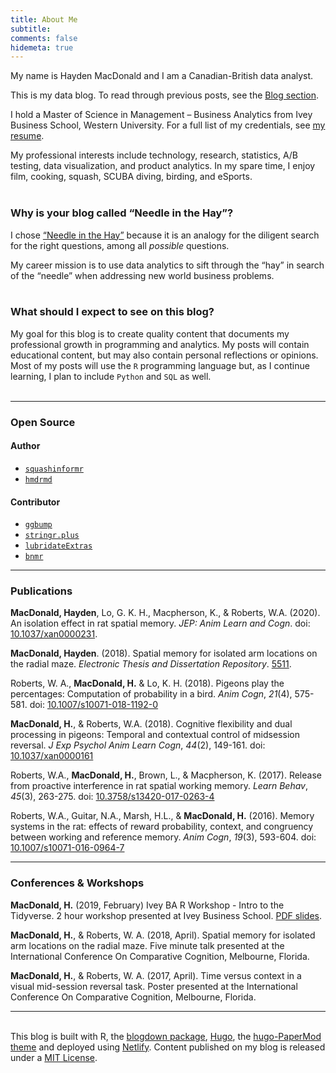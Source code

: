 ```yaml
---
title: About Me
subtitle:
comments: false
hidemeta: true
---
```


My name is Hayden MacDonald and I am a Canadian-British data analyst.  

This is my data blog. To read through previous posts, see the <a href="/archives">Blog section</a>. 

I hold a Master of Science in Management &#8211; Business Analytics from Ivey Business School, Western University. For a full list of my credentials, see <a href="/cv.pdf" target="_blank">my resume</a>.  

My professional interests include technology, research, statistics, A/B testing, data visualization, and product analytics. In my spare time, I enjoy film, cooking, squash, SCUBA diving, birding, and eSports.  
&nbsp;  

### Why is your blog called "Needle in the Hay"?
  
I chose <a href="https://dictionary.cambridge.org/dictionary/english/a-needle-in-a-haystack" target="_blank">"Needle in the Hay"</a> because it is an analogy for the diligent search for the right questions, among all *possible* questions.  

My career mission is to use data analytics to sift through the "hay" in search of the "needle" when addressing new world business problems.  
&nbsp;  
 
### What should I expect to see on this blog?  
  
My goal for this blog is to create quality content that documents my professional growth in programming and analytics. My posts will contain educational content, but may also contain personal reflections or opinions. Most of my posts will use the `R` programming language but, as I continue learning, I plan to include `Python` and `SQL` as well.  
&nbsp;  

----

### Open Source

#### Author

- <a href="https://github.com/HaydenMacDonald/squashinformr" target="_blank">`squashinformr`</a>
- <a href="/post/hmdrmd/" target="_blank">`hmdrmd`</a>

#### Contributor

- <a href="https://github.com/davidsjoberg/ggbump" target="_blank">`ggbump`</a>
- <a href="https://github.com/johncassil/stringr.plus" target="_blank">`stringr.plus`</a>
- <a href="https://github.com/HaydenMacDonald/lubridateExtras" target="_blank">`lubridateExtras`</a>
- <a href="https://github.com/philip-khor/bnmr" target="_blank">`bnmr`</a>

----

### Publications
**MacDonald, Hayden**, Lo, G. K. H., Macpherson, K., & Roberts, W.A. (2020). An isolation effect in rat spatial memory. *JEP: Anim Learn and Cogn*. doi: <a href="https://psycnet.apa.org/record/2019-72853-001" target="_blank">10.1037/xan0000231</a>.

**MacDonald, Hayden**. (2018). Spatial memory for isolated arm locations on the radial maze. *Electronic Thesis and Dissertation Repository*. <a href="https://ir.lib.uwo.ca/etd/5511" target="_blank">5511</a>.  

Roberts, W. A., **MacDonald, H.** & Lo, K. H. (2018). Pigeons play the percentages: Computation of probability in a bird. *Anim Cogn*, *21*(4), 575-581. doi: <a href="https://link.springer.com/article/10.1007%2Fs10071-018-1192-0" target="_blank">10.1007/s10071-018-1192-0</a>

**MacDonald, H.**, & Roberts, W.A. (2018). Cognitive flexibility and dual processing in pigeons: Temporal and contextual control of midsession reversal. *J Exp Psychol Anim Learn Cogn*, *44*(2), 149-161. doi: <a href="http://psycnet.apa.org/record/2018-07553-001" target="_blank">10.1037/xan0000161</a>

Roberts, W.A., **MacDonald, H.**, Brown, L., & Macpherson, K. (2017). Release from proactive interference in rat spatial working memory. *Learn Behav*, *45*(3), 263-275. doi: <a href="https://link.springer.com/article/10.3758%2Fs13420-017-0263-4" target="_blank">10.3758/s13420-017-0263-4</a>

Roberts, W.A., Guitar, N.A., Marsh, H.L., & **MacDonald, H.** (2016). Memory systems in the rat: effects of reward probability, context, and congruency between working and reference memory. *Anim Cogn*, *19*(3), 593-604. doi: <a href="https://link.springer.com/article/10.1007%2Fs10071-016-0964-7" target="_blank">10.1007/s10071-016-0964-7</a>  

-------

### Conferences & Workshops
**MacDonald, H.** (2019, February) Ivey BA R Workshop - Intro to the Tidyverse. 2 hour workshop presented at Ivey Business School. <a href="https://drive.google.com/file/d/1lW2JloOUYSpNkdT8xwR84ZDXGClAJrf5/view?usp=sharing" target="_blank">PDF slides</a>.

**MacDonald, H.**, & Roberts, W. A. (2018, April). Spatial memory for isolated arm locations on the radial maze. Five minute talk presented at the International Conference On Comparative Cognition, Melbourne, Florida.

**MacDonald, H.**, & Roberts, W. A. (2017, April). Time versus context in a visual mid-session reversal task. Poster presented at the International Conference On Comparative Cognition, Melbourne, Florida.  

----
&nbsp;  
This blog is built with R, the <a href="https://github.com/rstudio/blogdown" target="_blank">blogdown package</a>, <a href="https://gohugo.io/" target="_blank">Hugo</a>, the <a href="https://github.com/adityatelange/hugo-PaperMod" target="_blank">hugo-PaperMod theme</a> and deployed using <a href="https://www.netlify.com/" target="_blank">Netlify</a>. Content published on my blog is released under a <a href="https://github.com/HaydenMacDonald/needle-in-the-hay/blob/master/LICENSE" target="_blank">MIT License</a>.  
&nbsp;  
  
